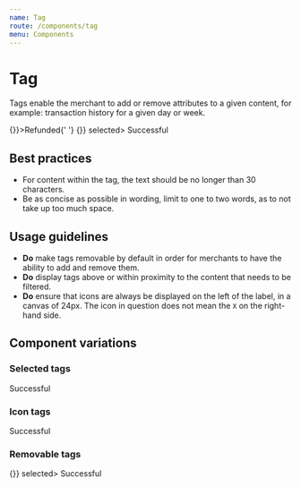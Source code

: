 ```yaml
---
name: Tag
route: /components/tag
menu: Components
---
```



# Tag

Tags enable the merchant to add or remove attributes to a given content, for
example: transaction history for a given day or week.

<Playground>
  <Fragment>
    <Tag onRemove={() => {}}>Refunded</Tag>{' '}
    <Tag onRemove={() => {}} selected>
      Successful
    </Tag>
  </Fragment>
</Playground>

## Best practices

- For content within the tag, the text should be no longer than 30 characters.
- Be as concise as possible in wording, limit to one to two words, as to not
  take up too much space.

## Usage guidelines

- **Do** make tags removable by default in order for merchants to have the
  ability to add and remove them.
- **Do** display tags above or within proximity to the content that needs to be
  filtered.
- **Do** ensure that icons are always be displayed on the left of the label, in
  a canvas of 24px. The icon in question does not mean the `X` on the
  right-hand side.

## Component variations

### Selected tags

<Playground>
  <Fragment>
    <Tag selected>Successful</Tag>
  </Fragment>
</Playground>

### Icon tags

<Playground>
  <Fragment>
    <Tag>Successful</Tag>
  </Fragment>
</Playground>

### Removable tags

<Playground>
  <Fragment>
    <Tag onRemove={() => {}} selected>
      Successful
    </Tag>
  </Fragment>
</Playground>
